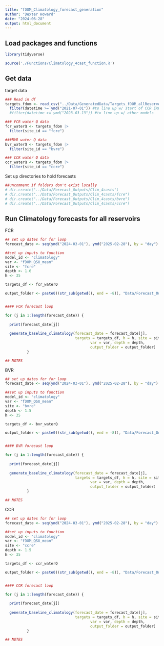 ```yaml
---
title: "fDOM_Climatology_forecast_generation"
author: "Dexter Howard"
date: "2024-06-28"
output: html_document
---
```



## Load packages and functions 

```r
library(tidyverse)

source('./Functions/Climatology_4cast_function.R')

```


## Get data 

target data 
```r
### Read in df 
targets_fdom <- read_csv("../Data/GeneratedData/Targets_fDOM_allReservoirs.csv") %>% 
  filter(datetime >= ymd("2021-07-01")) #to line up w/ start of CCR EXO deployement so all reservoirs have same training
  #filter(datetime >= ymd("2023-03-13")) #to line up w/ other models

### FCR water Q data
fcr_waterQ <- targets_fdom |>
  filter(site_id == "fcre")

###BVR water Q data
bvr_waterQ <- targets_fdom |>
  filter(site_id == "bvre")

### CCR water Q data
ccr_waterQ <- targets_fdom |>
  filter(site_id == "ccre")


```


Set up directories to hold forecasts

```r
##uncomment if folders don't exist locally
# dir.create("../Data/Forecast_Outputs/Clim_4casts")
# dir.create("../Data/Forecast_Outputs/Clim_4casts/fcre")
# dir.create("../Data/Forecast_Outputs/Clim_4casts/bvre")
# dir.create("../Data/Forecast_Outputs/Clim_4casts/ccre")

```


## Run Climatology forecasts for all reservoirs

FCR
```r
## set up dates for for loop
forecast_date <- seq(ymd("2024-03-01"), ymd("2025-02-28"), by = "day")

##set up inputs to function
model_id <- "climatology"
var <- "fDOM_QSU_mean"
site <- "fcre"
depth <- 1.6
h <- 35

targets_df <- fcr_waterQ

output_folder <- paste0((str_sub(getwd(), end = -8)), "Data/Forecast_Outputs/Clim_4casts/fcre/", model_id, "_", site, "_")


#### FCR forecast loop

for (j in 1:length(forecast_date)) {
  
  print(forecast_date[j]) 
  
  generate_baseline_climatology(forecast_date = forecast_date[j],
                                targets = targets_df, h = h, site = site, model_id = model_id,
                                       var = var, depth = depth, 
                                       output_folder = output_folder)
          }

## NOTES

```



BVR
```r
## set up dates for for loop
forecast_date <- seq(ymd("2024-03-01"), ymd("2025-02-28"), by = "day")

##set up inputs to function
model_id <- "climatology"
var <- "fDOM_QSU_mean"
site <- "bvre"
depth <- 1.5
h <- 35

targets_df <- bvr_waterQ

output_folder <- paste0((str_sub(getwd(), end = -8)), "Data/Forecast_Outputs/Clim_4casts/bvre/", model_id, "_", site, "_")


#### BVR forecast loop

for (j in 1:length(forecast_date)) {
  
  print(forecast_date[j]) 
  
  generate_baseline_climatology(forecast_date = forecast_date[j],
                                targets = targets_df, h = h, site = site, model_id = model_id,
                                       var = var, depth = depth, 
                                       output_folder = output_folder)
          }

## NOTES

```



CCR
```r
## set up dates for for loop
forecast_date <- seq(ymd("2024-03-01"), ymd("2025-02-28"), by = "day")

##set up inputs to function
model_id <- "climatology"
var <- "fDOM_QSU_mean"
site <- "ccre"
depth <- 1.5
h <- 35

targets_df <- ccr_waterQ

output_folder <- paste0((str_sub(getwd(), end = -8)), "Data/Forecast_Outputs/Clim_4casts/ccre/", model_id, "_", site, "_")


#### CCR forecast loop

for (j in 1:length(forecast_date)) {
  
  print(forecast_date[j]) 
  
  generate_baseline_climatology(forecast_date = forecast_date[j],
                                targets = targets_df, h = h, site = site, model_id = model_id,
                                       var = var, depth = depth, 
                                       output_folder = output_folder)
          }

## NOTES

```


